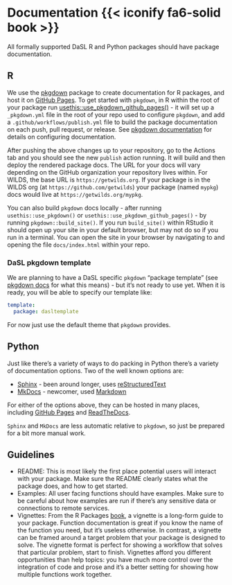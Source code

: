 # Documentation {{< iconify fa6-solid book >}} {#sec-docs}

All formally supported DaSL R and Python packages should have package documentation.

## R

We use the [pkgdown][] package to create documentation for R packages, and host it on [GitHub Pages][ghpages]. To get started with `pkgdown`, in R within the root of your package run [usethis::use_pkgdown_github_pages()](https://usethis.r-lib.org/reference/use_pkgdown.html) - it will set up a `_pkgdown.yml` file in the root of your repo used to configure `pkgdown`, and add a `.github/workflows/publish.yml` file to build the package documentation on each push, pull request, or release. See [pkgdown documentation][pkgdown] for details on configuring documentation.

After pushing the above changes up to your repository, go to the Actions tab and you should see the new `publish` action running. It will build and then deploy the rendered package docs. The URL for your docs will vary depending on the GitHub organization your repository lives within. For WILDS, the base URL is `https://getwilds.org`. If your package is in the WILDS org (at `https://github.com/getwilds`) your package (named `mypkg`) docs would live at `https://getwilds.org/mypkg`.

You can also build `pkgdown` docs locally - after running `usethis::use_pkgdown()` or `usethis::use_pkgdown_github_pages()` - by running `pkgdown::build_site()`. If you run `build_site()` within RStudio it should open up your site in your default browser, but may not do so if you run in a terminal. You can open the site in your browser by navigating to and opening the file `docs/index.html` within your repo.

### DaSL pkgdown template

We are planning to have a DaSL specific `pkgdown` "package template" (see [pkgdown docs][pkgdowntemp] for what this means) - but it's not ready to use yet. When it is ready, you will be able to specify our template like:

```yml
template:
  package: dasltemplate
```

For now just use the default theme that `pkgdown` provides.

## Python

Just like there's a variety of ways to do packing in Python there's a variety of documentation options. Two of the well known options are:

- [Sphinx][] - been around longer, uses [reStructuredText][rst]
- [MkDocs][] - newcomer, used [Markdown][md]

For either of the options above, they can be hosted in many places, including [GitHub Pages][ghpages] and [ReadTheDocs][rtd].

`Sphinx` and `MkDocs` are less automatic relative to `pkgdown`, so just be prepared for a bit more manual work.

## Guidelines

- README: This is most likely the first place potential users will interact with your package. Make sure the README clearly states what the package does, and how to get started.
- Examples: All user facing functions should have examples. Make sure to be careful about how examples are run if there's any sensitive data or connections to remote services.
- Vignettes: From the R Packages [book](https://r-pkgs.org/vignettes.html), a vignette is a long-form guide to your package. Function documentation is great if you know the name of the function you need, but it’s useless otherwise. In contrast, a vignette can be framed around a target problem that your package is designed to solve. The vignette format is perfect for showing a workflow that solves that particular problem, start to finish. Vignettes afford you different opportunities than help topics: you have much more control over the integration of code and prose and it’s a better setting for showing how multiple functions work together.


[pkgdown]: https://pkgdown.r-lib.org/
[rtd]: https://about.readthedocs.com/
[Sphinx]: https://www.sphinx-doc.org/
[mkdocs]: https://www.mkdocs.org/
[pkgdowntemp]: https://pkgdown.r-lib.org/articles/customise.html#template-packages
[ghpages]: https://pages.github.com/
[rst]: https://docutils.sourceforge.io/rst.html
[md]: https://www.markdownguide.org/
